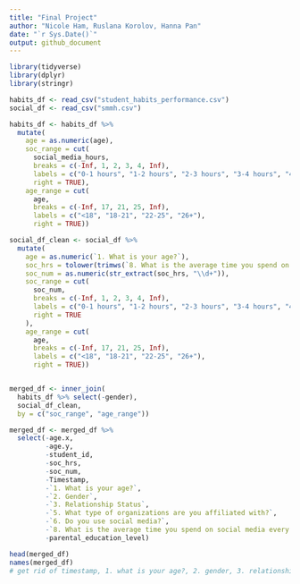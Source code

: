 ```yaml
---
title: "Final Project"
author: "Nicole Ham, Ruslana Korolov, Hanna Pan"
date: "`r Sys.Date()`"
output: github_document
---
```

```r
library(tidyverse)
library(dplyr)
library(stringr)
```

```r
habits_df <- read_csv("student_habits_performance.csv")
social_df <- read_csv("smmh.csv")

habits_df <- habits_df %>%
  mutate(
    age = as.numeric(age),
    soc_range = cut(
      social_media_hours,
      breaks = c(-Inf, 1, 2, 3, 4, Inf),
      labels = c("0-1 hours", "1-2 hours", "2-3 hours", "3-4 hours", "4+ hours"),
      right = TRUE),
    age_range = cut(
      age,
      breaks = c(-Inf, 17, 21, 25, Inf),
      labels = c("<18", "18-21", "22-25", "26+"),
      right = TRUE))

social_df_clean <- social_df %>%
  mutate(
    age = as.numeric(`1. What is your age?`),
    soc_hrs = tolower(trimws(`8. What is the average time you spend on social media every day?`)),
    soc_num = as.numeric(str_extract(soc_hrs, "\\d+")),
    soc_range = cut(
      soc_num,
      breaks = c(-Inf, 1, 2, 3, 4, Inf),
      labels = c("0-1 hours", "1-2 hours", "2-3 hours", "3-4 hours", "4+ hours"),
      right = TRUE
    ),
    age_range = cut(
      age,
      breaks = c(-Inf, 17, 21, 25, Inf),
      labels = c("<18", "18-21", "22-25", "26+"),
      right = TRUE))


merged_df <- inner_join(
  habits_df %>% select(-gender),
  social_df_clean,
  by = c("soc_range", "age_range"))

merged_df <- merged_df %>%
  select(-age.x, 
         -age.y, 
         -student_id, 
         -soc_hrs, 
         -soc_num, 
         -Timestamp, 
         -`1. What is your age?`,
         -`2. Gender`,
         -`3. Relationship Status`,
         -`5. What type of organizations are you affiliated with?`,
         -`6. Do you use social media?`,
         -`8. What is the average time you spend on social media every day?`,
         -parental_education_level)

```


```r
head(merged_df)
names(merged_df)
# get rid of timestamp, 1. what is your age?, 2. gender, 3. relationship status, # parental education level, 8. how many hours u spend on social media, social_media_hours_num, 5. affiliated orgs, 6. do u use social media,


```